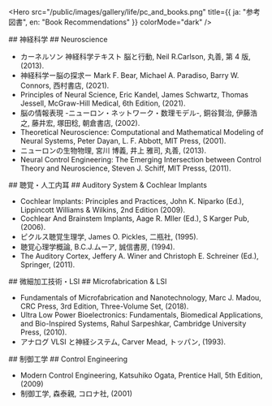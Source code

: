 
<Hero
  src="/public/images/gallery/life/pc_and_books.png"
  title={{ ja: "参考図書", en: "Book Recommendations" }}
  colorMode="dark"
/>

<Ja>
## 神経科学

</Ja>

<En>
## Neuroscience

</En>

- カーネルソン 神経科学テキスト 脳と行動, Neil R.Carlson, 丸善, 第 4 版, (2013).
- 神経科学ー脳の探求ー Mark F. Bear, Michael A. Paradiso, Barry W. Connors, 西村書店, (2021).
- Principles of Neural Science, Eric Kandel, James Schwartz, Thomas Jessell, McGraw-Hill Medical, 6th Edition, (2021).
- 脳の情報表現 -ニューロン・ネットワーク・数理モデル-, 銅谷賢治, 伊藤浩之, 藤井宏, 塚田稔, 朝倉書店, (2002).
- Theoretical Neuroscience: Computational and Mathematical Modeling of Neural Systems, Peter Dayan, L. F. Abbott, MIT Press, (2001).
- ニューロンの生物物理, 宮川 博義, 井上 雅司, 丸善, (2013).
- Neural Control Engineering: The Emerging Intersection between Control Theory and Neuroscience, Steven J. Schiff, MIT Presss, (2011).

<Ja>
## 聴覚・人工内耳

</Ja>
<En>
## Auditory System & Cochlear Implants

</En>

- Cochlear Implants: Principles and Practices, John K. Niparko (Ed.), Lippincott Williams & Wilkins, 2nd Edition (2009).
- Cochlear And Brainstem Implants, Aage R. Mller (Ed.), S Karger Pub, (2006).
- ピクルス聴覚生理学, James O. Pickles, 二瓶社, (1995).
- 聴覚心理学概論, B.C.J.ムーア, 誠信書房, (1994).
- The Auditory Cortex, Jeffery A. Winer and Christoph E. Schreiner (Ed.), Springer, (2011).

<Ja>
## 微細加工技術・LSI

</Ja>
<En>
## Microfabrication & LSI

</En>

- Fundamentals of Microfabrication and Nanotechnology, Marc J. Madou, CRC Press, 3rd Edition, Three-Volume Set, (2018).
- Ultra Low Power Bioelectronics: Fundamentals, Biomedical Applications, and Bio-Inspired Systems, Rahul Sarpeshkar, Cambridge University Press, (2010).
- アナログ VLSI と神経システム, Carver Mead, トッパン, (1993).

<Ja>
## 制御工学

</Ja>
<En>
## Control Engineering

</En>

- Modern Control Engineering, Katsuhiko Ogata, Prentice Hall, 5th Edition, (2009)
- 制御工学, 森泰親, コロナ社, (2001)
